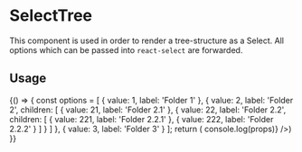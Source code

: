 
<Meta title="components/SelectTree" />

# SelectTree

This component is used in order to render a tree-structure as a Select. All options which can be passed
into `react-select` are forwarded.

## Usage

<Canvas>
  <Story name="base">
    {() => {
        const options = [
            {
                value: 1,
                label: 'Folder 1'
            },
            {
                value: 2,
                label: 'Folder 2',
                children: [
                    {
                        value: 21,
                        label: 'Folder 2.1'
                    },
                    {
                        value: 22,
                        label: 'Folder 2.2',
                        children: [
                            {
                                value: 221,
                                label: 'Folder 2.2.1'
                            },
                            {
                                value: 222,
                                label: 'Folder 2.2.2'
                            }
                        ]
                    }
                ]
            },
            {
                value: 3,
                label: 'Folder 3'
            }
        ];
        return (<SelectTree options={options} onChange={props => console.log(props)} />)
    }}
  </Story>
</Canvas>

<ArgsTable of={SelectTree} />
